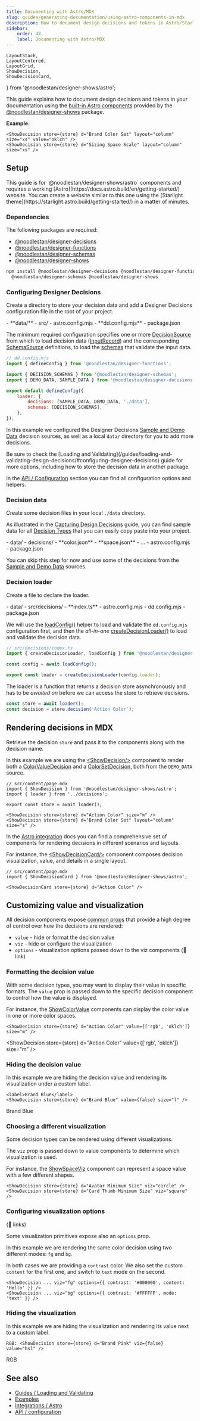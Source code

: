 ```yaml
---
title: Documenting with Astro/MDX
slug: guides/generating-documentation/using-astro-components-in-mdx
description: How to document design decisions and tokens in Astro/Starlight based docs
sidebar:
    order: 42
    label: Documenting with Astro/MDX
---
```


    LayoutStack,
    LayoutCentered,
    LayoutGrid,
    ShowDecision,
    ShowDecisionCard,
} from '@noodlestan/designer-shows/astro';



This guide explains how to document design decisions and tokens in your documentation using the [built-in Astro components](/integrations/Astro) provided by the [@noodlestan/designer-shows](/api/designer-shows) package.

**Example:**

```mdx
<ShowDecision store={store} d="Brand Color Set" layout="column" size="xs" value="oklch" />
<ShowDecision store={store} d="Sizing Space Scale" layout="column" size="xs" />
```

<LayoutGrid>
    <ShowDecision store={store} d="Brand Color Set" layout="column" size="xs" value="oklch" />
    <ShowDecision store={store} d="Sizing Space Scale" layout="column" size="xs" />
</LayoutGrid>

## Setup

<Aside type="note">
    This guide is for `@noodlestan/designer-shows/astro` components and requires a working
    [Astro](https://docs.astro.build/en/getting-started/) website. You can create a website similar
    to this one using the [Starlight theme](https://starlight.astro.build/getting-started/) in a
    matter of minutes.
</Aside>

### Dependencies

The following packages are required:

-   [@noodlestan/designer-decisions](/api/designer-decisions)
-   [@noodlestan/designer-functions](/api/designer-functions)
-   [@noodlestan/designer-schemas](/api/designer-schemas)
-   [@noodlestan/designer-shows](/api/designer-shows)

```bash
npm install @noodlestan/designer-decisions @noodlestan/designer-functions \
  @noodlestan/designer-schemas @noodlestan/designer-shows
```

### Configuring Designer Decisions

Create a directory to store your decision data and add a Designer Decisions configuration file in the root of your project.

<FileTree>
- **data/**
- src/
- astro.config.mjs
- **dd.config.mjs**
- package.json

</FileTree>

The minimum required configuration specifies one or more [DecisionSource](/api/designer-decisions/Meta/Types/DecisionSource) from which to load decision data ([InputRecord](/api/designer-decisions/Inputs/Types/InputRecord/)) and the corresponding [SchemaSource](/api/designer-decisions/Meta/Types/SchemaSource) definitions, to load the [schemas](/models/schemas) that validate the input data.

```js "defineConfig"
// dd.config.mjs
import { defineConfig } from '@noodlestan/designer-functions';

import { DECISION_SCHEMAS } from '@noodlestan/designer-schemas';
import { DEMO_DATA, SAMPLE_DATA } from '@noodlestan/designer-decisions';

export default defineConfig({
    loader: {
        decisions: [SAMPLE_DATA, DEMO_DATA, './data'],
        schemas: [DECISION_SCHEMAS],
    },
});
```

In this example we configured the Designer Decisions [Sample and Demo Data](https://github.com/noodlestan/designer/blob/main/packages/libs/designer-decisions/src/meta/data/constants.ts) decision sources, as well as a local `data/` directory for you to add more decisions.

<Aside type="tip">
    Be sure to check the [Loading and
    Validating](/guides/loading-and-validating-design-decisions/#configuring-designer-decisions)
    guide for more options, including how to store the decision data in another package.
</Aside>

In the [API / Configuration](/api/configuration) section you can find all configuration options and helpers.

### Decision data

Create some decision files in your local `./data` directory.

As illustrated in the [Capturing Design Decisions](/guides/capturing-design-decisions-in-data) guide, you can find sample data for all [Decision Types](/models/decision-types) that you can easily copy paste into your project.

<FileTree>
- data/
  - decisions/
    - **color.json**
    - **space.json**
    - ...
-  astro.config.mjs
-  package.json

</FileTree>

You can skip this step for now and use some of the decisions from the [Sample and Demo Data](https://github.com/noodlestan/designer/blob/main/packages/libs/designer-decisions/src/meta/data/constants.ts) sources.

### Decision loader

Create a file to declare the loader.

<FileTree>
- data/
- src/decisions/
  - **index.ts**
- astro.config.mjs
- dd.config.mjs
- package.json

</FileTree>

We will use the [loadConfig()](/api/designer-functions/Loader/loadConfig) helper to load and validate the `dd.config.mjs` configuration first, and then the _all-in-one_ [createDecisionLoader()](/api/designer-functions/Loader/createDecisionLoader) to load and validate the decision data.

```ts "createDecisionLoader"
// src/decisions/index.ts
import { createDecisionLoader, loadConfig } from '@noodlestan/designer-functions';

const config = await loadConfig();

export const loader = createDecisionLoader(config.loader);
```

The loader is a function that returns a decision store asynchronously and has to be _awaited on_ before we can access the store to retrieve decisions.

```ts "await loader"
const store = await loader();
const decision = store.decision('Action Color');
```

## Rendering decisions in MDX

Retrieve the decision `store` and pass it to the components along with the decision name.

In this example we are using the [&lt;ShowDecision/&gt;](/integrations/Astro/ShowDecision/) component to render both a [ColorValueDecision](/models/decision-types/color-value) and a [ColorSetDecision](/models/decision-types/color-set), both from the `DEMO_DATA` source.

```mdx
// src/content/page.mdx
import { ShowDecision } from '@noodlestan/designer-shows/astro';
import { loader } from '../decisions';

export const store = await loader();

<ShowDecision store={store} d="Action Color" size="m" />
<ShowDecision store={store} d="Brand Color Set" layout="column" size="s" />
```

<LayoutGrid>
    <ShowDecision store={store} d="Action Color" size="m" />
    <ShowDecision store={store} d="Brand Color Set" layout="column" size="s" />
</LayoutGrid>

In the [Astro integration](/integrations/Astro) docs you can find a comprehensive set of components for rendering decisions in different scenarios and layouts.

For instance, the [&lt;ShowDecisionCard/&gt;](/integrations/Astro/ShowDecisionCard/) component composes decision visualization, value, and details in a single layout.

```mdx
// src/content/page.mdx
import { ShowDecisionCard } from '@noodlestan/designer-shows/astro';

<ShowDecisionCard store={store} d="Action Color" />
```

<ShowDecisionCard store={store} d="Action Color" />

## Customizing value and visualization

All decision components expose [common props](/integrations/Astro/Props/#valueprops) that provide a high degree of control over how the decisions are rendered:

-   `value` - hide or format the decision value
-   `viz` - hide or configure the visualization
-   `options` - visualization options passed down to the viz components (🚧 link)

### Formatting the decision value

With some decision types, you may want to display their value in specific formats. The `value` prop is passed down to the specific decision component to control how the value is displayed.

For instance, the [ShowColorValue](/integrations/Astro/Composable/Values/#showcolorvalue) components can display the color value in one or more color spaces.

```mdx
<ShowDecision store={store} d="Action Color" value={['rgb', 'oklch']} size="m" />
```

<ShowDecision store={store} d="Action Color" value={['rgb', 'oklch']} size="m" />

### Hiding the decision value

In this example we are hiding the decision value and rendering its visualization under a custom label.

```mdx
<label>Brand Blue</label>
<ShowDecision store={store} d="Brand Blue" value={false} size="l" />
```

<LayoutStack>
    <label>Brand Blue</label>
    <ShowDecision store={store} d="Brand Blue" value={false} size="l" />
</LayoutStack>

### Choosing a different visualization

Some decision types can be rendered using different visualizations.

The `viz` prop is passed down to value components to determine which visualization is used.

For instance, the [ShowSpaceViz](/integrations/Astro/Composable/Visualizations/#showspaceviz) component can represent a space value with a few different shapes.

```mdx
<ShowDecision store={store} d="Avatar Minimum Size" viz="circle" />
<ShowDecision store={store} d="Card Thumb Minimum Size" viz="square" />
```

<LayoutGrid>
    <ShowDecision store={store} d="Avatar Minimum Size" viz="circle" />
    <ShowDecision store={store} d="Card Thumb Minimum Size" viz="square" />
</LayoutGrid>

### Configuring visualization options

(🚧 links)

Some visualization primitives expose also an `options` prop.

In this example we are rendering the same color decision using two different modes: `fg` and `bg`.

In both cases we are providing a `contrast` color. We also set the custom `content` for the first one, and switch to `text` mode on the second.

```mdx
<ShowDecision ... viz="fg" options={{ contrast: '#000000', content: 'Hello' }} />
<ShowDecision ... viz="bg" options={{ contrast: '#FFFFFF', mode: 'text' }} />
```

<LayoutGrid>
    <ShowDecision
        store={store}
        d="Action Color"
        value={false}
        viz="fg"
        options={{ contrast: '#000000', content: 'Hello' }}
    />
    <ShowDecision
        store={store}
        d="Action Color"
        value={false}
        viz="bg"
        options={{ contrast: '#FFFFFF', mode: 'text' }}
    />
</LayoutGrid>

### Hiding the visualization

In this example we are hiding the visualization and rendering its value next to a custom label.

```mdx
RGB: <ShowDecision store={store} d="Brand Pink" viz={false} value="hsl" />
```

<LayoutCentered pad="l">
    RGB <ShowDecision store={store} d="Brand Pink" viz={false} />
</LayoutCentered>

## See also

-   [Guides / Loading and Validating](/guides/loading-and-validating-design-decisions/)
-   [Examples](/examples)
-   [Integrations / Astro](/integrations/Astro)
-   [API / configuration](/api/configuration)
